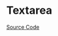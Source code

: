 
<Meta title="Basic/Textarea/Doc" />

# Textarea

<Description of={Textarea} />

[Source Code](https://github.com/Mezzanine-UI/mezzanine/blob/main/packages/react/src/Textarea/Textarea.tsx)

<ArgsTable of={Textarea} />
